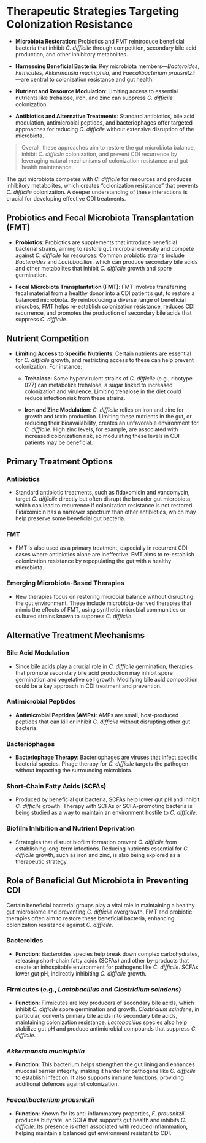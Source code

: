 # Therapeutic Strategies Targeting Colonization Resistance

-   **Microbiota Restoration**: Probiotics and FMT reintroduce beneficial bacteria that inhibit *C. difficile* through competition, secondary bile acid production, and other inhibitory metabolites.

-   **Harnessing Beneficial Bacteria**: Key microbiota members---*Bacteroides*, *Firmicutes*, *Akkermansia muciniphila*, and *Faecalibacterium prausnitzii*---are central to colonization resistance and gut health.

-   **Nutrient and Resource Modulation**: Limiting access to essential nutrients like trehalose, iron, and zinc can suppress *C. difficile* colonization.

-   **Antibiotics and Alternative Treatments**: Standard antibiotics, bile acid modulation, antimicrobial peptides, and bacteriophages offer targeted approaches for reducing *C. difficile* without extensive disruption of the microbiota.

> Overall, these approaches aim to restore the gut microbiota balance, inhibit *C. difficile* colonization, and prevent CDI recurrence by leveraging natural mechanisms of colonization resistance and gut health maintenance.

The gut microbiota competes with *C. difficile* for resources and produces inhibitory metabolites, which creates "colonization resistance" that prevents *C. difficile* colonization. A deeper understanding of these interactions is crucial for developing effective CDI treatments.

## Probiotics and Fecal Microbiota Transplantation (FMT)

-   **Probiotics**: Probiotics are supplements that introduce beneficial bacterial strains, aiming to restore gut microbial diversity and compete against *C. difficile* for resources. Common probiotic strains include *Bacteroides* and *Lactobacillus*, which can produce secondary bile acids and other metabolites that inhibit *C. difficile* growth and spore germination.

-   **Fecal Microbiota Transplantation (FMT)**: FMT involves transferring fecal material from a healthy donor into a CDI patient's gut, to restore a balanced microbiota. By reintroducing a diverse range of beneficial microbes, FMT helps re-establish colonization resistance, reduces CDI recurrence, and promotes the production of secondary bile acids that suppress *C. difficile*.

## Nutrient Competition

-   **Limiting Access to Specific Nutrients**: Certain nutrients are essential for *C. difficile* growth, and restricting access to these can help prevent colonization. For instance:

    -   **Trehalose**: Some hypervirulent strains of *C. difficile* (e.g., ribotype 027) can metabolize trehalose, a sugar linked to increased colonization and virulence. Limiting trehalose in the diet could reduce infection risk from these strains.

    -   **Iron and Zinc Modulation**: *C. difficile* relies on iron and zinc for growth and toxin production. Limiting these nutrients in the gut, or reducing their bioavailability, creates an unfavorable environment for *C. difficile*. High zinc levels, for example, are associated with increased colonization risk, so modulating these levels in CDI patients may be beneficial.

## Primary Treatment Options

### Antibiotics

-   Standard antibiotic treatments, such as fidaxomicin and vancomycin, target *C. difficile* directly but often disrupt the broader gut microbiota, which can lead to recurrence if colonization resistance is not restored. Fidaxomicin has a narrower spectrum than other antibiotics, which may help preserve some beneficial gut bacteria.

### FMT

-   FMT is also used as a primary treatment, especially in recurrent CDI cases where antibiotics alone are ineffective. FMT aims to re-establish colonization resistance by repopulating the gut with a healthy microbiota.

### Emerging Microbiota-Based Therapies

-   New therapies focus on restoring microbial balance without disrupting the gut environment. These include microbiota-derived therapies that mimic the effects of FMT, using synthetic microbial communities or cultured strains known to suppress *C. difficile*.

## Alternative Treatment Mechanisms

### Bile Acid Modulation

-   Since bile acids play a crucial role in *C. difficile* germination, therapies that promote secondary bile acid production may inhibit spore germination and vegetative cell growth. Modifying bile acid composition could be a key approach in CDI treatment and prevention.

### Antimicrobial Peptides

-   **Antimicrobial Peptides (AMPs)**: AMPs are small, host-produced peptides that can kill or inhibit *C. difficile* without disrupting other gut bacteria.

### Bacteriophages

-   **Bacteriophage Therapy**: Bacteriophages are viruses that infect specific bacterial species. Phage therapy for *C. difficile* targets the pathogen without impacting the surrounding microbiota.

### Short-Chain Fatty Acids (SCFAs)

-   Produced by beneficial gut bacteria, SCFAs help lower gut pH and inhibit *C. difficile* growth. Therapy with SCFAs or SCFA-promoting bacteria is being studied as a way to maintain an environment hostile to *C. difficile*.

### Biofilm Inhibition and Nutrient Deprivation

-   Strategies that disrupt biofilm formation prevent *C. difficile* from establishing long-term infections. Reducing nutrients essential for *C. difficile* growth, such as iron and zinc, is also being explored as a therapeutic strategy.

## Role of Beneficial Gut Microbiota in Preventing CDI

Certain beneficial bacterial groups play a vital role in maintaining a healthy gut microbiome and preventing *C. difficile* overgrowth. FMT and probiotic therapies often aim to restore these beneficial bacteria, enhancing colonization resistance against *C. difficile*.

### Bacteroides

-   **Function**: Bacteroides species help break down complex carbohydrates, releasing short-chain fatty acids (SCFAs) and other by-products that create an inhospitable environment for pathogens like *C. difficile*. SCFAs lower gut pH, indirectly inhibiting *C. difficile* growth.

### Firmicutes (e.g., *Lactobacillus* and *Clostridium scindens*)

-   **Function**: Firmicutes are key producers of secondary bile acids, which inhibit *C. difficile* spore germination and growth. *Clostridium scindens*, in particular, converts primary bile acids into secondary bile acids, maintaining colonization resistance. *Lactobacillus* species also help stabilize gut pH and produce antimicrobial compounds that suppress *C. difficile*.

### *Akkermansia muciniphila*

-   **Function**: This bacterium helps strengthen the gut lining and enhances mucosal barrier integrity, making it harder for pathogens like *C. difficile* to establish infection. It also supports immune functions, providing additional defences against colonization.

### *Faecalibacterium prausnitzii*

-   **Function**: Known for its anti-inflammatory properties, *F. prausnitzii* produces butyrate, an SCFA that supports gut health and inhibits *C. difficile*. Its presence is often associated with reduced inflammation, helping maintain a balanced gut environment resistant to CDI.

